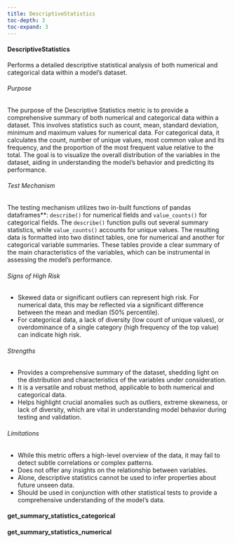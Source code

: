 ```yaml
---
title: DescriptiveStatistics
toc-depth: 3
toc-expand: 3
---
```







  
#### DescriptiveStatistics

Performs a detailed descriptive statistical analysis of both numerical and categorical data within a model's
dataset.

###### Purpose

The purpose of the Descriptive Statistics metric is to provide a comprehensive summary of both numerical and
categorical data within a dataset. This involves statistics such as count, mean, standard deviation, minimum and
maximum values for numerical data. For categorical data, it calculates the count, number of unique values, most
common value and its frequency, and the proportion of the most frequent value relative to the total. The goal is to
visualize the overall distribution of the variables in the dataset, aiding in understanding the model's behavior
and predicting its performance.

###### Test Mechanism

The testing mechanism utilizes two in-built functions of pandas dataframes**: `describe()` for numerical fields and
`value_counts()` for categorical fields. The `describe()` function pulls out several summary statistics, while
`value_counts()` accounts for unique values. The resulting data is formatted into two distinct tables, one for
numerical and another for categorical variable summaries. These tables provide a clear summary of the main
characteristics of the variables, which can be instrumental in assessing the model's performance.

###### Signs of High Risk

- Skewed data or significant outliers can represent high risk. For numerical data, this may be reflected via a
significant difference between the mean and median (50% percentile).
- For categorical data, a lack of diversity (low count of unique values), or overdominance of a single category
(high frequency of the top value) can indicate high risk.

###### Strengths

- Provides a comprehensive summary of the dataset, shedding light on the distribution and characteristics of the
variables under consideration.
- It is a versatile and robust method, applicable to both numerical and categorical data.
- Helps highlight crucial anomalies such as outliers, extreme skewness, or lack of diversity, which are vital in
understanding model behavior during testing and validation.

###### Limitations

- While this metric offers a high-level overview of the data, it may fail to detect subtle correlations or complex
patterns.
- Does not offer any insights on the relationship between variables.
- Alone, descriptive statistics cannot be used to infer properties about future unseen data.
- Should be used in conjunction with other statistical tests to provide a comprehensive understanding of the
model's data.




 
#### get_summary_statistics_categorical

 
#### get_summary_statistics_numerical

 